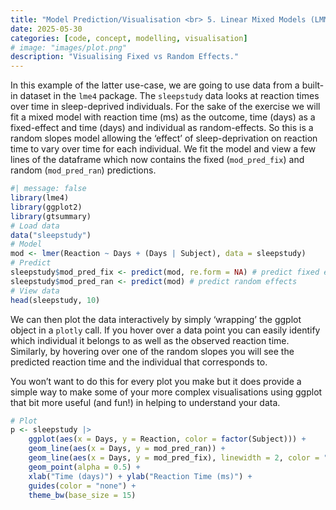 ```yaml
---
title: "Model Prediction/Visualisation <br> 5. Linear Mixed Models (LMMs)"
date: 2025-05-30
categories: [code, concept, modelling, visualisation]
# image: "images/plot.png"
description: "Visualising Fixed vs Random Effects."
---
```





In this example of the latter use-case, we are going to use data from a built-in dataset in the `lme4` package. The `sleepstudy` data looks at reaction times over time in sleep-deprived individuals. For the sake of the exercise we will fit a mixed model with reaction time (ms) as the outcome, time (days) as a fixed-effect and time (days) and individual as random-effects. So this is a random slopes model allowing the 'effect' of sleep-deprivation on reaction time to vary over time for each individual. We fit the model and view a few lines of the dataframe which now contains the fixed (`mod_pred_fix`) and random (`mod_pred_ran`) predictions.

```r
#| message: false
library(lme4)
library(ggplot2)
library(gtsummary)
# Load data
data("sleepstudy")
# Model
mod <- lmer(Reaction ~ Days + (Days | Subject), data = sleepstudy)
# Predict
sleepstudy$mod_pred_fix <- predict(mod, re.form = NA) # predict fixed effects
sleepstudy$mod_pred_ran <- predict(mod) # predict random effects
# View data
head(sleepstudy, 10)
```

We can then plot the data interactively by simply 'wrapping' the ggplot object in a `plotly` call. If you hover over a data point you can easily identify which individual it belongs to as well as the observed reaction time. Similarly, by hovering over one of the random slopes you will see the predicted reaction time and the individual that corresponds to.

You won't want to do this for every plot you make but it does provide a simple way to make some of your more complex visualisations using ggplot that bit more useful (and fun!) in helping to understand your data.

```r
# Plot
p <- sleepstudy |>
    ggplot(aes(x = Days, y = Reaction, color = factor(Subject))) +
    geom_line(aes(x = Days, y = mod_pred_ran)) +
    geom_line(aes(x = Days, y = mod_pred_fix), linewidth = 2, color = "blue") +
    geom_point(alpha = 0.5) +
    xlab("Time (days)") + ylab("Reaction Time (ms)") +
    guides(color = "none") +
    theme_bw(base_size = 15)
```